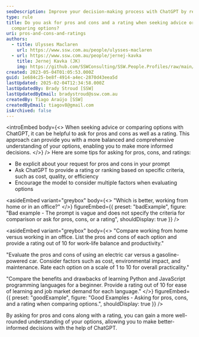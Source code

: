 ```yaml
---
seoDescription: Improve your decision-making process with ChatGPT by requesting pros, cons, and ratings when comparing options or seeking advice.
type: rule
title: Do you ask for pros and cons and a rating when seeking advice or
  comparing options?
uri: pros-and-cons-and-ratings
authors:
  - title: Ulysses Maclaren
    url: https://www.ssw.com.au/people/ulysses-maclaren
  - url: https://www.ssw.com.au/people/jernej-kavka
    title: Jernej Kavka (JK)
    img: https://github.com/SSWConsulting/SSW.People.Profiles/raw/main/Jernej-Kavka/Images/Jernej-Kavka-Profile.jpg
created: 2023-05-04T01:05:53.000Z
guid: 1e684c25-be8f-4914-a4ec-2870d43eea5d
lastUpdated: 2025-02-04T12:34:58.000Z
lastUpdatedBy: Brady Stroud [SSW]
lastUpdatedByEmail: bradystroud@ssw.com.au
createdBy: Tiago Araújo [SSW]
createdByEmail: tiagov8@gmail.com
isArchived: false
---
```


<introEmbed
  body={<>
When seeking advice or comparing options with ChatGPT, it can be helpful to ask for pros and cons as well as a rating. This approach can provide you with a more balanced and comprehensive understanding of your options, enabling you to make more informed decisions.
  </>}
/>
Here are some tips for asking for pros, cons, and ratings:

* Be explicit about your request for pros and cons in your prompt
* Ask ChatGPT to provide a rating or ranking based on specific criteria, such as cost, quality, or efficiency
* Encourage the model to consider multiple factors when evaluating options

<asideEmbed
  variant="greybox"
  body={<>
    "Which is better, working from home or in an office?"
  </>}
  figureEmbed={{
    preset: "badExample",
    figure: "Bad example - The prompt is vague and does not specify the criteria for comparison or ask for pros, cons, or a rating",
    shouldDisplay: true
  }}
/>

<asideEmbed
  variant="greybox"
  body={<>
    "Compare working from home versus working in an office. List the pros and cons of each option and provide a rating out of 10 for work-life balance and productivity."

"Evaluate the pros and cons of using an electric car versus a gasoline-powered car. Consider factors such as cost, environmental impact, and maintenance. Rate each option on a scale of 1 to 10 for overall practicality."

"Compare the benefits and drawbacks of learning Python and JavaScript programming languages for a beginner. Provide a rating out of 10 for ease of learning and job market demand for each language."
  </>}
  figureEmbed={{
    preset: "goodExample",
    figure: "Good Examples - Asking for pros, cons, and a rating when comparing options.",
    shouldDisplay: true
  }}
/>

By asking for pros and cons along with a rating, you can gain a more well-rounded understanding of your options, allowing you to make better-informed decisions with the help of ChatGPT.
